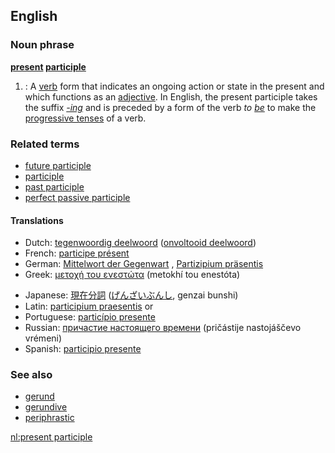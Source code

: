 ==English==
===Noun phrase===
'''[[present]] [[participle]]'''

#{{grammar}}: A [[verb]] form that indicates an ongoing action or state in the present and which functions as an [[adjective]]. In English, the present participle takes the suffix ''[[-ing]]'' and is preceded by a form of the verb ''to [[be]]'' to make the [[progressive tense]]s of a verb.

===Related terms===
*[[future participle]]   <!-- Latin futurus, venturus, amaturus... -->
*[[participle]]
*[[past participle]]
*[[perfect passive participle]]

====Translations====
{{top}}
*Dutch: [[tegenwoordig deelwoord]] ([[onvoltooid deelwoord]]) {{n}}
*French: [[participe présent]] {{m}}
*German: [[Mittelwort der Gegenwart]] {{n}}, [[Partizipium präsentis]] {{n}}
*Greek: [[μετοχή του ενεστώτα]] (metokhí tou enestóta) {{f}}
{{mid}}
*Japanese: [[現在分詞]] ([[げんざいぶんし]], genzai bunshi)
*Latin: [[participium praesentis]] {{m}} or {{n}}
*Portuguese: [[particípio presente]] {{m}}
*Russian: [[причастие настоящего времени]] (pričástije nastojáščevo vrémeni) {{n}}
*Spanish: [[participio presente]] {{m}}
{{bottom}}

===See also===
*[[gerund]]
*[[gerundive]]
*[[periphrastic]]

[[nl:present participle]]